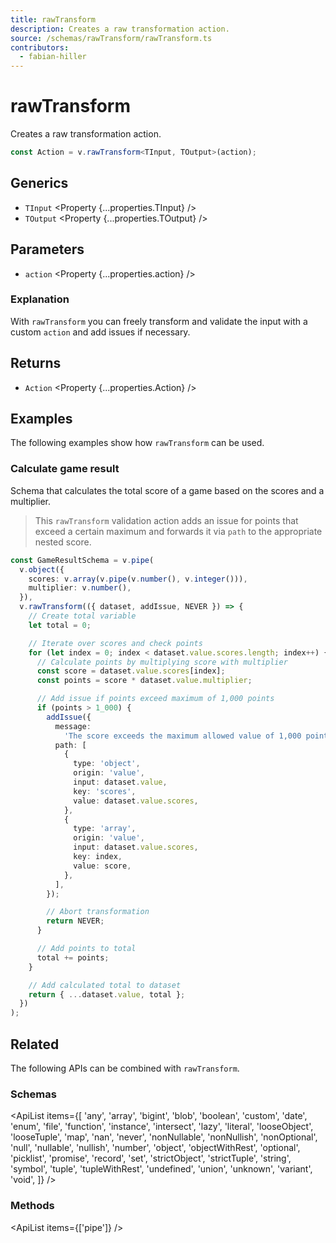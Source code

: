 ```yaml
---
title: rawTransform
description: Creates a raw transformation action.
source: /schemas/rawTransform/rawTransform.ts
contributors:
  - fabian-hiller
---
```



# rawTransform

Creates a raw transformation action.

```ts
const Action = v.rawTransform<TInput, TOutput>(action);
```

## Generics

- `TInput` <Property {...properties.TInput} />
- `TOutput` <Property {...properties.TOutput} />

## Parameters

- `action` <Property {...properties.action} />

### Explanation

With `rawTransform` you can freely transform and validate the input with a custom `action` and add issues if necessary.

## Returns

- `Action` <Property {...properties.Action} />

## Examples

The following examples show how `rawTransform` can be used.

### Calculate game result

Schema that calculates the total score of a game based on the scores and a multiplier.

> This `rawTransform` validation action adds an issue for points that exceed a certain maximum and forwards it via `path` to the appropriate nested score.

```ts
const GameResultSchema = v.pipe(
  v.object({
    scores: v.array(v.pipe(v.number(), v.integer())),
    multiplier: v.number(),
  }),
  v.rawTransform(({ dataset, addIssue, NEVER }) => {
    // Create total variable
    let total = 0;

    // Iterate over scores and check points
    for (let index = 0; index < dataset.value.scores.length; index++) {
      // Calculate points by multiplying score with multiplier
      const score = dataset.value.scores[index];
      const points = score * dataset.value.multiplier;

      // Add issue if points exceed maximum of 1,000 points
      if (points > 1_000) {
        addIssue({
          message:
            'The score exceeds the maximum allowed value of 1,000 points.',
          path: [
            {
              type: 'object',
              origin: 'value',
              input: dataset.value,
              key: 'scores',
              value: dataset.value.scores,
            },
            {
              type: 'array',
              origin: 'value',
              input: dataset.value.scores,
              key: index,
              value: score,
            },
          ],
        });

        // Abort transformation
        return NEVER;
      }

      // Add points to total
      total += points;
    }

    // Add calculated total to dataset
    return { ...dataset.value, total };
  })
);
```

## Related

The following APIs can be combined with `rawTransform`.

### Schemas

<ApiList
  items={[
    'any',
    'array',
    'bigint',
    'blob',
    'boolean',
    'custom',
    'date',
    'enum',
    'file',
    'function',
    'instance',
    'intersect',
    'lazy',
    'literal',
    'looseObject',
    'looseTuple',
    'map',
    'nan',
    'never',
    'nonNullable',
    'nonNullish',
    'nonOptional',
    'null',
    'nullable',
    'nullish',
    'number',
    'object',
    'objectWithRest',
    'optional',
    'picklist',
    'promise',
    'record',
    'set',
    'strictObject',
    'strictTuple',
    'string',
    'symbol',
    'tuple',
    'tupleWithRest',
    'undefined',
    'union',
    'unknown',
    'variant',
    'void',
  ]}
/>

### Methods

<ApiList items={['pipe']} />
